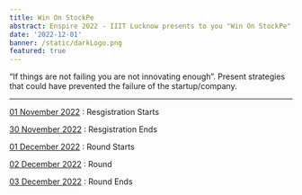 ```yaml
---
title: Win On StockPe
abstract: Enspire 2022 - IIIT Lucknow presents to you "Win On StockPe" a 3-Day Mock Trading Competition in collaboration with StockPe.
date: '2022-12-01'
banner: /static/darkLogo.png
featured: true
---
```


“If things are not failing you are not innovating
enough”. Present strategies that could have
prevented the failure of the startup/company.

---

<u>01 November 2022</u> : Resgistration Starts

<u>30 November 2022</u> : Resgistration Ends

<u>01 December 2022</u> : Round Starts

<u>02 December 2022</u> : Round

<u>03 December 2022</u> : Round Ends
